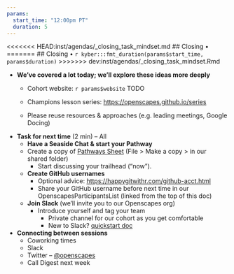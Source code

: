 ```yaml
---
params:
  start_time: "12:00pm PT"
  duration: 5
---
```


<<<<<<< HEAD:inst/agendas/_closing_task_mindset.md
## Closing •
=======
## Closing • `r kyber:::fmt_duration(params$start_time, params$duration)`
>>>>>>> dev:inst/agendas/_closing_task_mindset.Rmd

-   **We've covered a lot today; we'll explore these ideas more deeply**
    -   Cohort website: `r params$website` TODO

    -   Champions lesson series: [https://openscapes.github.io/series](https://openscapes.github.io/series/) 

    -   Please reuse resources & approaches (e.g. leading meetings, Google Docing)
-   **Task for next time** (2 min) -- All
    -   **Have a Seaside Chat & start your Pathway**
    -   Create a copy of [Pathways Sheet](https://drive.google.com/open?id=1X_-qPdWDCpw2F3nZr6vZnq87guyUIGLvekm0XV2H-A8) (File > Make a copy > in our shared folder)
        -   Start discussing your trailhead ("now").
    -   **Create GitHub usernames**
        -   Optional advice: <https://happygitwithr.com/github-acct.html>
        -   Share your GitHub username before next time in our OpenscapesParticipantsList (linked from the top of this doc)
    - **Join Slack** (we'll invite you to our Openscapes org)
        -   Introduce yourself and tag your team
            -   Private channel for our cohort as you get comfortable
            -   New to Slack? [quickstart doc](https://zenodo.org/record/3763730#.YIxK6-tlDUI)
-   **Connecting between sessions**
    -   Coworking times
    -   Slack
    -   Twitter -- [\@openscapes](https://twitter.com/openscapes)
    -   Call Digest next week

